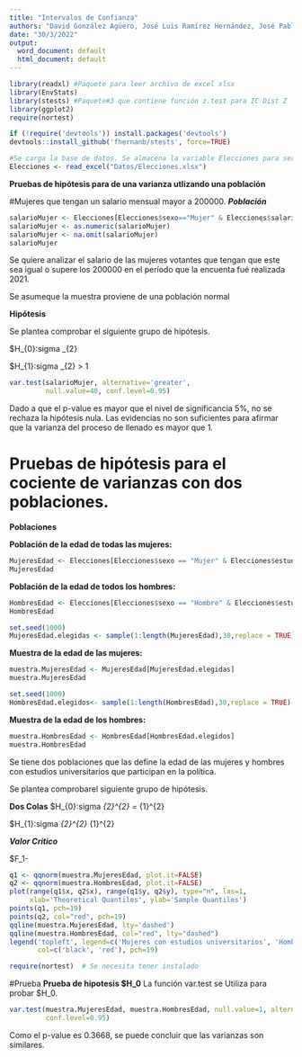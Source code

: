 ```yaml
---
title: "Intervalos de Confianza"
authors: "David González Agüero, José Luis Ramírez Hernández, José Pablo Espinoza López, José Carlo Hidalgo Chacón."
date: "30/3/2022"
output:
  word_document: default
  html_document: default
---
```


```r
library(readxl) #Paquete para leer archivo de excel xlsx
library(EnvStats)
library(stests) #Paquete#3 que contiene función z.test para IC Dist Z
library(ggplot2)
require(nortest)

if (!require('devtools')) install.packages('devtools')
devtools::install_github('fhernanb/stests', force=TRUE)
```

```r
#Se carga la base de datos. Se almacena la variable Elecciones para ser manipulada.
Elecciones <- read_excel("Datos/Elecciones.xlsx")
```

**Pruebas de hipótesis para de una varianza utlizando una población**

#Mujeres que tengan un salario mensual mayor a 200000.
***Población***
```r
salarioMujer <- Elecciones[Elecciones$sexo=="Mujer" & Elecciones$salarioMes >= 200000,]$salarioMes
salarioMujer <- as.numeric(salarioMujer)
salarioMujer <- na.omit(salarioMujer)
salarioMujer

```
Se quiere analizar el salario de las mujeres votantes que tengan que este sea igual o supere los 200000 en el período que la encuenta fué realizada 2021.

Se asumeque la muestra proviene de una población normal

**Hipótesis**

Se plantea comprobar el siguiente grupo de hipótesis.

  $H_{0}:sigma _{2} \leq 1
  
  $H_{1}:sigma _{2} > 1


```r
var.test(salarioMujer, alternative='greater',
         null.value=40, conf.level=0.95)
```


Dado a que el p-value es mayor que el nivel de significancia 5%, no se rechaza la hipótesis nula. Las evidencias no son suficientes para afirmar que la varianza del proceso de llenado es mayor que 1.





# Pruebas de hipótesis para el cociente de varianzas con dos poblaciones.


**Poblaciones**


**Población de la edad de todas las mujeres:**

```r
MujeresEdad <- Elecciones[Elecciones$sexo == "Mujer" & Elecciones$estudios == "Universidad completa" ,]$edad
MujeresEdad
```

**Población de la edad de todos los hombres:**
```r
HombresEdad <- Elecciones[Elecciones$sexo == "Hombre" & Elecciones$estudios == "Universidad completa" ,]$edad
HombresEdad
```
  

```r
set.seed(1000)
MujeresEdad.elegidas <- sample(1:length(MujeresEdad),30,replace = TRUE)

```
**Muestra de la edad de las mujeres:**
```r
muestra.MujeresEdad <- MujeresEdad[MujeresEdad.elegidas]
muestra.MujeresEdad
```

```r
set.seed(1000)
HombresEdad.elegidos<- sample(1:length(HombresEdad),30,replace = TRUE)

```
**Muestra de la edad de los hombres:**
```r
muestra.HombresEdad <- HombresEdad[HombresEdad.elegidos]
muestra.HombresEdad
```

Se tiene dos poblaciones que las define la edad de las mujeres y hombres con estudios universitarios que participan en la política.

Se plantea comprobarel siguiente grupo de hipótesis.

**Dos Colas**
  $H_{0}:sigma _{2}^{2} = \sigma_{1}^{2}
  
  $H_{1}:sigma _{2}^{2} \neq \sigma_{1}^{2}


***Valor Critico***

  $F_1-\alpha 
  
```r
q1 <- qqnorm(muestra.MujeresEdad, plot.it=FALSE)
q2 <- qqnorm(muestra.HombresEdad, plot.it=FALSE)
plot(range(q1$x, q2$x), range(q1$y, q2$y), type="n", las=1,
     xlab='Theoretical Quantiles', ylab='Sample Quantiles')
points(q1, pch=19)
points(q2, col="red", pch=19)
qqline(muestra.MujeresEdad, lty='dashed')
qqline(muestra.HombresEdad, col="red", lty="dashed")
legend('topleft', legend=c('Mujeres con estudios universitarios', 'Hombres con estudios universitarios'), bty='n',
       col=c('black', 'red'), pch=19)

```
```r
require(nortest)  # Se necesita tener instalado
```


#Prueba
**Prueba de hipotesis $H_0**
La función var.test se Utiliza para probar $H_0.


```r
var.test(muestra.MujeresEdad, muestra.HombresEdad, null.value=1, alternative="two.sided",
         conf.level=0.95)
```
Como el  p-value es 0.3668, se puede concluir que las varianzas son similares.


